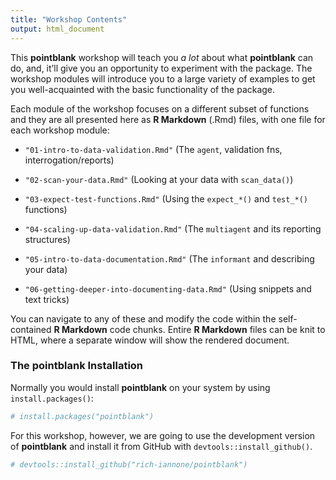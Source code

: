 ```yaml
---
title: "Workshop Contents"
output: html_document
---
```


This **pointblank** workshop will teach you *a lot* about what **pointblank** can do, and, it'll give you an opportunity to experiment with the package. The workshop modules will introduce you to a large variety of examples to get you well-acquainted with the basic functionality of the package.

Each module of the workshop focuses on a different subset of functions and they are all presented here as **R Markdown** (.Rmd) files, with one file for each workshop module:

- `"01-intro-to-data-validation.Rmd"` (The `agent`, validation fns, interrogation/reports)

- `"02-scan-your-data.Rmd"` (Looking at your data with `scan_data()`)

- `"03-expect-test-functions.Rmd"` (Using the `expect_*()` and `test_*()` functions)

- `"04-scaling-up-data-validation.Rmd"` (The `multiagent` and its reporting structures)

- `"05-intro-to-data-documentation.Rmd"` (The `informant` and describing your data)

- `"06-getting-deeper-into-documenting-data.Rmd"` (Using snippets and text tricks)

You can navigate to any of these and modify the code within the self-contained **R Markdown** code chunks. Entire **R Markdown** files can be knit to HTML, where a separate window will show the rendered document.

### The **pointblank** Installation

Normally you would install **pointblank** on your system by using `install.packages()`:

```r
# install.packages("pointblank")
```

For this workshop, however, we are going to use the development version of **pointblank** and install it from GitHub with `devtools::install_github()`.

```r
# devtools::install_github("rich-iannone/pointblank")
```
